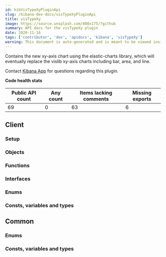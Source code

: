 ```yaml
---
id: kibVisTypeXyPluginApi
slug: /kibana-dev-docs/visTypeXyPluginApi
title: visTypeXy
image: https://source.unsplash.com/400x175/?github
summary: API docs for the visTypeXy plugin
date: 2020-11-16
tags: ['contributor', 'dev', 'apidocs', 'kibana', 'visTypeXy']
warning: This document is auto-generated and is meant to be viewed inside our experimental, new docs system. Reach out in #docs-engineering for more info.
---
```


Contains the new xy-axis chart using the elastic-charts library, which will eventually replace the vislib xy-axis charts including bar, area, and line.

Contact [Kibana App](https://github.com/orgs/elastic/teams/kibana-app) for questions regarding this plugin.

**Code health stats**

| Public API count  | Any count | Items lacking comments | Missing exports | 
|-------------------|-----------|------------------------|-----------------|
| 69 | 0 | 63 | 6 |

## Client

### Setup
<DocDefinitionList data={[visTypeXyObj.client.setup]}/>

### Objects
<DocDefinitionList data={visTypeXyObj.client.objects}/>

### Functions
<DocDefinitionList data={visTypeXyObj.client.functions}/>

### Interfaces
<DocDefinitionList data={visTypeXyObj.client.interfaces}/>

### Enums
<DocDefinitionList data={visTypeXyObj.client.enums}/>

### Consts, variables and types
<DocDefinitionList data={visTypeXyObj.client.misc}/>

## Common

### Enums
<DocDefinitionList data={visTypeXyObj.common.enums}/>

### Consts, variables and types
<DocDefinitionList data={visTypeXyObj.common.misc}/>

